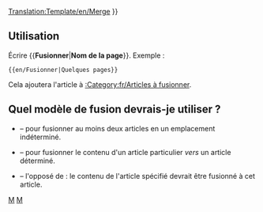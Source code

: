 <noinclude>[[Translation:Template/en/Merge]]</noinclude><noinclude>
</noinclude>
{{en/Ambox| type  = move
| image = en/Merge.png
| text  =  {{#IF: {{{1|}}} |
On a suggéré que cet article ou cette section soit <span class="plainlinks">[http://en.wikipedia.org/wiki/Wikipedia:Merging merged]</span> dans <!--
--> ''[[:{{NAMESPACE}}:{{{1}}}|{{{1}}}]]''. ([[:{{NAMESPACE}} talk:{{{1}}}|Discuss]]) | Aucun nom de page n'a été fourni, réglez ceci ou supprimez ce modèle
}} }}<includeonly>{{{2|[[Category:en/Articles à unifier|{{en/NOMDELAPAGE}}]]}}}</includeonly><noinclude>

==Utilisation==
Écrire <nowiki>{{</nowiki>'''Fusionner'''|'''Nom de la page'''<nowiki>}}</nowiki>. Exemple :
<pre>{{en/Fusionner|Quelques pages}}</pre>
Cela ajoutera l'article à [[:Category:fr/Articles à fusionner]].

==Quel modèle de fusion devrais-je utiliser ?==
* {{en/S|fr/Fusionner}} &ndash; pour fusionner au moins deux articles en un emplacement indéterminé.
* {{en/S|fr/FusionnerA}} &ndash; pour fusionner le contenu d'un article particulier ''vers'' un article déterminé.
* {{en/S|fr/FusionnerDepuis}} &ndash; l'opposé de {{en/S|fr/FusionnerA}} : le contenu de l'article spécifié devrait être fusionné à cet article.

[[Category:fr/Modèles|M]][[Category:fr/Infobox|M]]</noinclude>